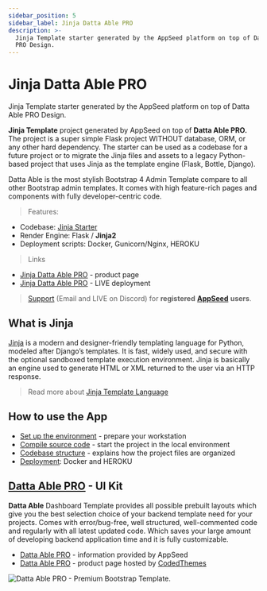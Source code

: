 ```yaml
---
sidebar_position: 5
sidebar_label: Jinja Datta Able PRO
description: >-
  Jinja Template starter generated by the AppSeed platform on top of Datta Able
  PRO Design.
---
```


# Jinja Datta Able PRO

<SubHeading>Jinja Template starter generated by the AppSeed platform on top of Datta Able PRO Design.</SubHeading>

**Jinja Template** project generated by AppSeed on top of **Datta Able PRO.** The project is a super simple Flask project WITHOUT database, ORM, or any other hard dependency. The starter can be used as a codebase for a future project or to migrate the Jinja files and assets to a legacy Python-based project that uses Jinja as the template engine (Flask, Bottle, Django).

Datta Able is the most stylish Bootstrap 4 Admin Template compare to all other Bootstrap admin templates. It comes with high feature-rich pages and components with fully developer-centric code.

> Features:

- Codebase: [Jinja Starter](../../boilerplate-code/boilerplate-jinja.md)
- Render Engine: Flask / **Jinja2**
- Deployment scripts: Docker, Gunicorn/Nginx, HEROKU

> Links

- [Jinja Datta Able PRO](https://appseed.us/jinja-template/jinja-datta-able-pro) - product page
- [Jinja Datta Able PRO](https://jinja-datta-able-pro.appseed-srv1.com/) - LIVE deployment

> [Support](https://appseed.us/support) (Email and LIVE on Discord) for **registered** [**AppSeed**](https://appseed.us/) **users**.

## What is Jinja

[Jinja](https://jinja.palletsprojects.com/en/2.11.x/) is a modern and designer-friendly templating language for Python, modeled after Django’s templates. It is fast, widely used, and secure with the optional sandboxed template execution environment. Jinja is basically an engine used to generate HTML or XML returned to the user via an HTTP response.

> Read more about [Jinja Template Language](../../content/what-is/jinja.md)

## How to use the App

- [Set up the environment](../../boilerplate-code/boilerplate-jinja.md#environment) - prepare your workstation
- [Compile source code](../../boilerplate-code/boilerplate-jinja.md#build-the-app) - start the project in the local environment
- [Codebase structure](../../boilerplate-code/boilerplate-jinja.md#codebase-structure) - explains how the project files are organized
- [Deployment](../../boilerplate-code/boilerplate-jinja.md#deployment): Docker and HEROKU

## [Datta Able PRO](../../content/bootstrap-template/datta-able-pro.md) - UI Kit

**Datta Able** Dashboard Template provides all possible prebuilt layouts which give you the best selection choice of your backend template need for your projects. Comes with error/bug-free, well structured, well-commented code and regularly with all latest updated code. Which saves your large amount of developing backend application time and it is fully customizable.

- [Datta Able PRO](../../content/bootstrap-template/datta-able-pro.md) - information provided by AppSeed
- [Datta Able PRO](https://bit.ly/36XkKCk) - product page hosted by [CodedThemes](../../content/partners/codedthemes.md)

![Datta Able PRO - Premium Bootstrap Template. ](../../../static/assets/jinja-datta-able-pro.jpg)
